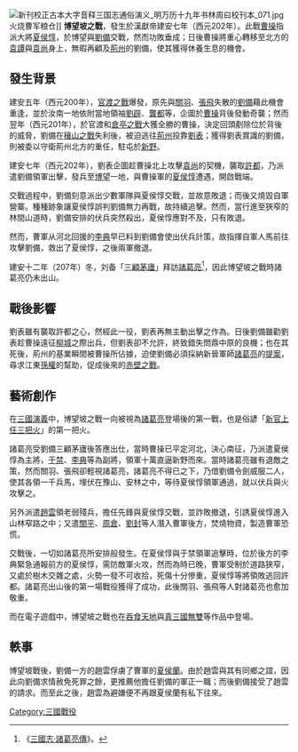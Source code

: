 {{unreferenced|time=2010-02-09T19:39:39+00:00}}
[[File:新刊校正古本大字音释三国志通俗演义_明万历十九年书林周曰校刊本_071.jpg|thumb]]火烧曹军粮仓]]
'''博望坡之戰'''，發生於漢獻帝建安七年（西元202年）。此戰[[曹操|曹操]]指派大將[[夏侯惇|夏侯惇]]，於博望與[[劉備|劉備]]交戰，然而功敗垂成；日後曹操將重心轉移至北方的[[袁譚|袁譚]]與[[袁尚|袁尚]]身上，無暇再顧及[[荊州|荊州]]的劉備，使其獲得休養生息的機會。

== 發生背景 ==
建安五年（西元200年），[[官渡之戰|官渡之戰]]爆發，原先與[[關羽|關羽]]、[[張飛|張飛]]失散的[[劉備|劉備]]藉此機會重逢，並於汝南一地依附當地領袖[[劉辟|劉辟]]、[[龔都|龔都]]等，企圖於[[曹操|曹操]]背後發動奇襲；然而翌年（西元201年），於官渡和[[倉亭之戰|倉亭之戰]]大獲全勝的曹操，決定回頭剷除位於背後的威脅，劉備在[[穰山之戰|穰山之戰]]失利後，被迫逃往[[荊州|荊州]]投靠[[劉表|劉表]]；獲得劉表賞識的劉備，則被委以守衛荊州北方的重任，駐屯於[[新野|新野]]。

建安七年（西元202年），劉表企圖趁曹操北上攻擊[[袁尚|袁尚]]的契機，襲取[[許都|許都]]，乃派遣劉備領軍出擊，發兵至[[博望|博望]]一地，與曹操軍的[[夏侯惇|夏侯惇]]遭遇，開啟戰端。

交戰過程中，劉備刻意派出少數軍隊與夏侯惇交戰，並故意敗退；而後又燒毀自軍營寨。種種跡象讓夏侯惇誤判劉備無力再戰，故持續追擊。然而，當行進至狹窄的林間山道時，劉備安排的伏兵突然殺出，夏侯惇應對不及，只有敗退。

然而，曹軍从河北回援的[[李典|李典]]早已料到劉備會使出伏兵計策，故指揮自軍人馬前往攻擊劉備，救出了夏侯惇，之後兩軍撤退。

建安十二年（207年）冬，刘备「[[三顧茅廬|三顧茅廬]]」拜訪[[諸葛亮|諸葛亮]]<ref>《[[:s:三國志/卷35|三國志·諸葛亮傳]]》。</ref>，因此博望坡之戰時諸葛亮仍未出山。

== 戰後影響 ==
劉表雖有襲取許都之心，然經此一役，劉表再無主動出擊之作為。日後劉備雖勸劉表趁曹操遠征[[柳城_(三國)|柳城]]之際出兵，但劉表卻不允許，終致錯失問鼎中原的良機；也在其死後，荊州的基業瞬間被曹操所佔據，迫使劉備必須採納新晉軍師[[諸葛亮|諸葛亮]]的[[隆中對|提案]]，尋求江東[[孫權|孫權]]的幫助，促成後來的[[赤壁之戰|赤壁之戰]]。

== 藝術創作 ==
在[[三國演義|三國演義]]中，博望坡之戰一向被視為[[諸葛亮|諸葛亮]]登場後的第一戰，也是俗諺「[[新官上任三把火|新官上任三把火]]」的第一把火。

諸葛亮受劉備三顧茅廬後答應出仕，當時曹操已平定河北，決心南征，乃派遣夏侯惇為主將，[[于禁|于禁]]、[[李典|李典]]等為副將，領軍十萬直逼新野而來。當時諸葛亮雖有退敵之策，然而關羽、張飛卻輕視諸葛亮，諸葛亮不得已之下，乃借劉備令劍威服二人，使其各領一千兵馬，埋伏在豫山、安林之中，等待夏侯惇領軍通過，就以伏兵與火攻擊之。

另外派遣[[趙雲|趙雲]]領老弱殘兵，擔任先鋒與夏侯惇交戰，並詐敗撤退，引誘夏侯惇進入山林窄路之中；又遣[[關平|關平]]、[[周倉|周倉]]、[[劉封|劉封]]等人潛入曹軍後方，焚燒物資，製造曹軍恐慌。

交戰後，一切如諸葛亮所安排般發生。在夏侯惇與于禁領軍追擊時，位於後方的李典緊急通報前方的夏侯惇，需防敵軍火攻，然而為時已晚，曹軍受制於道路狹窄，又處於樹木交雜之處，火勢一發不可收拾，死傷十分慘重，夏侯惇等將領敗逃回許都。諸葛亮出山後的第一場戰役獲得了成功，此後關羽、張飛等人對諸葛亮也愈加敬重。

而在電子遊戲中，博望坡之戰也在[[吞食天地II_赤壁之戰|吞食天地]]與[[真三國無雙|真三國無雙]]等作品中登場。

== 軼事 ==
博望坡戰後，劉備一方的趙雲俘虜了曹軍的[[夏侯蘭|夏侯蘭]]。由於趙雲與其有同鄉之誼，因此向劉備求情赦免死罪之餘，更推薦他擔任劉備的軍正一職；而後劉備接受了趙雲的請求。而至此之後，趙雲為避嫌便不再跟夏侯蘭有私下往來。


[[Category:三國戰役|Category:三國戰役]]